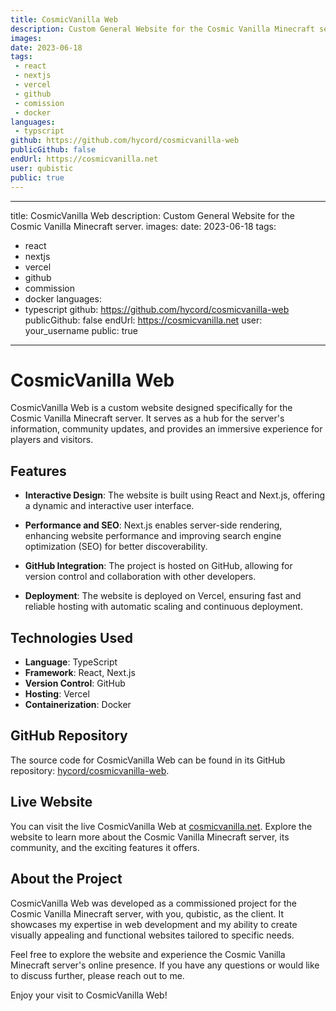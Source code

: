 ---
title: CosmicVanilla Web
description: Custom General Website for the Cosmic Vanilla Minecraft server. 
images: 
date: 2023-06-18
tags:
 - react
 - nextjs
 - vercel
 - github
 - comission
 - docker
languages:
 - typscript
github: https://github.com/hycord/cosmicvanilla-web
publicGithub: false
endUrl: https://cosmicvanilla.net
user: qubistic
public: true
---
---
title: CosmicVanilla Web
description: Custom General Website for the Cosmic Vanilla Minecraft server.
images:
date: 2023-06-18
tags:
  - react
  - nextjs
  - vercel
  - github
  - commission
  - docker
languages:
  - typescript
github: https://github.com/hycord/cosmicvanilla-web
publicGithub: false
endUrl: https://cosmicvanilla.net
user: your_username
public: true
---

# CosmicVanilla Web

CosmicVanilla Web is a custom website designed specifically for the Cosmic Vanilla Minecraft server. It serves as a hub for the server's information, community updates, and provides an immersive experience for players and visitors.

## Features

- **Interactive Design**: The website is built using React and Next.js, offering a dynamic and interactive user interface.

- **Performance and SEO**: Next.js enables server-side rendering, enhancing website performance and improving search engine optimization (SEO) for better discoverability.

- **GitHub Integration**: The project is hosted on GitHub, allowing for version control and collaboration with other developers.

- **Deployment**: The website is deployed on Vercel, ensuring fast and reliable hosting with automatic scaling and continuous deployment.

## Technologies Used

- **Language**: TypeScript
- **Framework**: React, Next.js
- **Version Control**: GitHub
- **Hosting**: Vercel
- **Containerization**: Docker

## GitHub Repository

The source code for CosmicVanilla Web can be found in its GitHub repository: [hycord/cosmicvanilla-web](https://github.com/hycord/cosmicvanilla-web).

## Live Website

You can visit the live CosmicVanilla Web at [cosmicvanilla.net](https://cosmicvanilla.net). Explore the website to learn more about the Cosmic Vanilla Minecraft server, its community, and the exciting features it offers.

## About the Project

CosmicVanilla Web was developed as a commissioned project for the Cosmic Vanilla Minecraft server, with you, qubistic, as the client. It showcases my expertise in web development and my ability to create visually appealing and functional websites tailored to specific needs.

Feel free to explore the website and experience the Cosmic Vanilla Minecraft server's online presence. If you have any questions or would like to discuss further, please reach out to me.

Enjoy your visit to CosmicVanilla Web!
